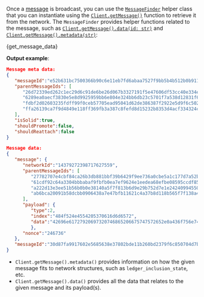 
Once a [message](../../../explanations/messages_payloads_and_transactions.md) is broadcast, you can use the
[`MessageFinder`](./../libraries/nodejs/api_reference#messagefinder) helper class that you can instantiate using the
[`Client.getMessage()`](./../libraries/nodejs/api_reference#getmessage-messagefinder) function to retrieve it from the
network. The `MessageFinder` provides helper functions related to the message, such as [`Client.getMessage().data(id: str)`](./../libraries/nodejs/api_reference#dataid-promise)
and [`Client.getMessage().metadata(str)`](./../libraries/nodejs/api_reference#metadataid-promise):

<CodeBlock className="language-javascript">{get_message_data}</CodeBlock>

**Output example**:

```json
Message meta data:
{
   "messageId":"e52b631bc7500366b90c6e11eb7fd6abaa7527f9bb5b4b512b0b9112bb9e7be8",
   "parentMessageIds": [
      "26d72339ed262c1ec29d6c91de6be26d067b3327191f5e47606df53cc40e334e",
      "6289ea0aecf3830e5e8d9925959bb6e804e324bb6db23c5701f7a538d12831f6",
      "fdbf2d02603235fdff99f0ceb57705ead95041d62de386387f2922e5d9f6c502",
      "ffa26139ca7f9d4849e118ff369fb3a387c8fefd8d15232b8353d4acf334324c"
   ],
   "isSolid":true,
   "shouldPromote":false,
   "shouldReattach":false
}

Message data:
{
   "message": {
      "networkId":"14379272398717627559",
      "parentMessageIds": [
         "27782707e4cbf84ca26b3db881bbf39b6429f9ee736a0cbe5a1c177d7a52b05d",
         "61cdf92c64a3304bbbabaf9fbfb0ea7ef9624e1eedea68efbe08595ccdf853e1",
         "a222d13e3ee51b56b0b0e38140a5f7f813b6d9e29b752d7e1e2424099455080d",
         "ab6bca20091b58dcbb0906438a7e47bfb11621c4a37b8d118b565f7f138a40d6"
      ],
      "payload": {
         "type":2,
         "index":"484f524e4554205370616d6d6572",
         "data":"42696e61727920697320746865206675747572652e0a436f756e743a2031333936393530390a54696d657374616d703a20323032312d30352d33315431353a33363a30392b30323a30300a54697073656c656374696f6e3a203337c2b573"
         },
      "nonce":"246736"
   },
   "messageId":"30d87fa9917602e5685638e37802bde11b260bd2379f6c850704d7babd365b44"
}
```

- `Client.getMessage().metadata()` provides information on how the given message fits to network structures, such as
  `ledger_inclusion_state`, etc.
- `Client.getMessage().data()` provides all the data that relates to the given message and its payload(s).
